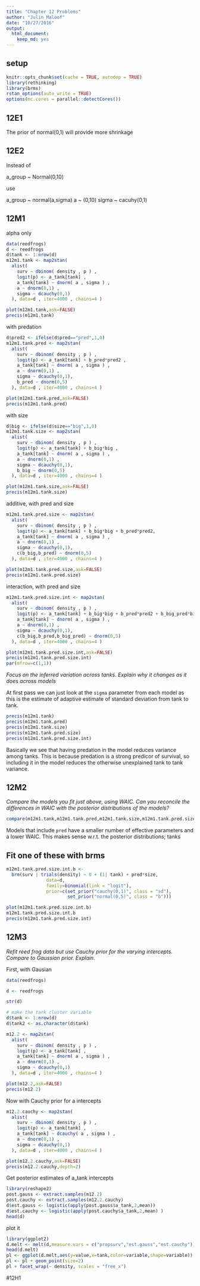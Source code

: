 ```yaml
---
title: "Chapter 12 Problems"
author: "Julin Maloof"
date: "10/27/2016"
output: 
  html_document: 
    keep_md: yes
---
```


## setup

```r
knitr::opts_chunk$set(cache = TRUE, autodep = TRUE)
library(rethinking)
library(brms)
rstan_options(auto_write = TRUE)
options(mc.cores = parallel::detectCores())
```

## 12E1

The prior of normal(0,1) will provide more shrinkage

## 12E2

Instead of 

a_group ~ Normal(0,10)

use 

a_group ~ normal(a,sigma)
a ~ (0,10)
sigma ~ cacuhy(0,1)

## 12M1

alpha only

```r
data(reedfrogs)
d <- reedfrogs
d$tank <- 1:nrow(d)
m12m1.tank <- map2stan(
  alist(
    surv ~ dbinom( density , p ) ,
    logit(p) <- a_tank[tank] ,
    a_tank[tank] ~ dnorm( a , sigma ) ,
    a ~ dnorm(0,1) ,
    sigma ~ dcauchy(0,1)
  ), data=d , iter=4000 , chains=4 )
```

```r
plot(m12m1.tank,ask=FALSE)
precis(m12m1.tank)
```


with predation

```r
d$pred2 <- ifelse(d$pred=="pred",1,0)
m12m1.tank.pred <- map2stan(
  alist(
    surv ~ dbinom( density , p ) ,
    logit(p) <- a_tank[tank] + b_pred*pred2 ,
    a_tank[tank] ~ dnorm( a , sigma ) ,
    a ~ dnorm(0,1) ,
    sigma ~ dcauchy(0,1),
    b_pred ~ dnorm(0,5)
  ), data=d , iter=4000 , chains=4 )
```

```r
plot(m12m1.tank.pred,ask=FALSE)
precis(m12m1.tank.pred)
```

with size

```r
d$big <- ifelse(d$size=="big",1,0)
m12m1.tank.size <- map2stan(
  alist(
    surv ~ dbinom( density , p ) ,
    logit(p) <- a_tank[tank] + b_big*big ,
    a_tank[tank] ~ dnorm( a , sigma ) ,
    a ~ dnorm(0,1) ,
    sigma ~ dcauchy(0,1),
    b_big ~ dnorm(0,5)
  ), data=d , iter=4000 , chains=4 )
```

```r
plot(m12m1.tank.size,ask=FALSE)
precis(m12m1.tank.size)
```

additive, with pred and size

```r
m12m1.tank.pred.size <- map2stan(
  alist(
    surv ~ dbinom( density , p ) ,
    logit(p) <- a_tank[tank] + b_big*big + b_pred*pred2,
    a_tank[tank] ~ dnorm( a , sigma ) ,
    a ~ dnorm(0,1) ,
    sigma ~ dcauchy(0,1),
    c(b_big,b_pred) ~ dnorm(0,5)
  ), data=d , iter=4000 , chains=4 )
```

```r
plot(m12m1.tank.pred.size,ask=FALSE)
precis(m12m1.tank.pred.size)
```

interaction, with pred and size

```r
m12m1.tank.pred.size.int <- map2stan(
  alist(
    surv ~ dbinom( density , p ) ,
    logit(p) <- a_tank[tank] + b_big*big + b_pred*pred2 + b_big_pred*big*pred2,
    a_tank[tank] ~ dnorm( a , sigma ) ,
    a ~ dnorm(0,1) ,
    sigma ~ dcauchy(0,1),
    c(b_big,b_pred,b_big_pred) ~ dnorm(0,5)
  ), data=d , iter=4000 , chains=4 )
```

```r
plot(m12m1.tank.pred.size.int,ask=FALSE)
precis(m12m1.tank.pred.size.int)
par(mfrow=c(1,1))
```

_Focus on the inferred variation across tanks.  Explain why it changes as it does across models_

At first pass we can just look at the `sigma` parameter from each model as this is the estimate of adaptive estimate of standard deviation from tank to tank.

```r
precis(m12m1.tank)
precis(m12m1.tank.pred)
precis(m12m1.tank.size)
precis(m12m1.tank.pred.size)
precis(m12m1.tank.pred.size.int)
```

Basically we see that having predation in the model reduces variance among tanks.  This is because predation is a strong predicor of survival, so including it in the model reduces the otherwise unexplained tank to tank variance.

## 12M2

_Compare the models you fit just above, using WAIC.  Can you reconcile the differences in WAIC with the posterior distributions of the models?_

```r
compare(m12m1.tank,m12m1.tank.pred,m12m1.tank.size,m12m1.tank.pred.size,m12m1.tank.pred.size.int)
```

Models that include `pred` have a smaller number of effective parameters and a lower WAIC.  This makes sense w.r.t. the posterior distributions; tanks 

## Fit one of these with brms

```r
m12m1.tank.pred.size.int.b <- 
  brm(surv | trials(density) ~ 0 + (1| tank) + pred*size,
               data=d,
               family=binomial(link = "logit"),
               prior=c(set_prior("cauchy(0,1)", class = "sd"),
                       set_prior("normal(0,5)", class = "b")))
```

```r
plot(m12m1.tank.pred.size.int.b)
m12m1.tank.pred.size.int.b
precis(m12m1.tank.pred.size.int)
```

## 12M3

_Refit reed frog data but use Cauchy prior for the varying intercepts.  Compare to Gaussian prior.  Explain._

First, with Gausian

```r
data(reedfrogs)

d <- reedfrogs

str(d)

# make the tank cluster variable
d$tank <- 1:nrow(d)
d$tank2 <- as.character(d$tank)

m12.2 <- map2stan(
  alist(
    surv ~ dbinom( density , p ) ,
    logit(p) <- a_tank[tank] ,
    a_tank[tank] ~ dnorm( a , sigma ) ,
    a ~ dnorm(0,1) ,
    sigma ~ dcauchy(0,1)
  ), data=d , iter=4000 , chains=4 )
```

```r
plot(m12.2,ask=FALSE)
precis(m12.2)
```

Now with Cauchy prior for a intercepts
```r
m12.2.cauchy <- map2stan(
  alist(
    surv ~ dbinom( density , p ) ,
    logit(p) <- a_tank[tank] ,
    a_tank[tank] ~ dcauchy( a , sigma ) ,
    a ~ dnorm(0,1) ,
    sigma ~ dcauchy(0,1)
  ), data=d , iter=4000 , chains=4 )
```

```r
plot(m12.2.cauchy,ask=FALSE)
precis(m12.2.cauchy,depth=2)
```

Get posterior estimates of a_tank intercepts
```r
library(reshape2)
post.gauss <- extract.samples(m12.2)
post.cauchy <- extract.samples(m12.2.cauchy)
d$est.gauss <- logistic(apply(post.gauss$a_tank,2,mean))
d$est.cauchy <- logistic(apply(post.cauchy$a_tank,2,mean) )
head(d)
```

plot it
```r
library(ggplot2)
d.melt <- melt(d,measure.vars = c("propsurv","est.gauss","est.cauchy"))
head(d.melt)
pl <- ggplot(d.melt,aes(y=value,x=tank,color=variable,shape=variable))
pl <- pl + geom_point(size=2)
pl + facet_wrap(~ density, scales = "free_x")
```



#12H1
